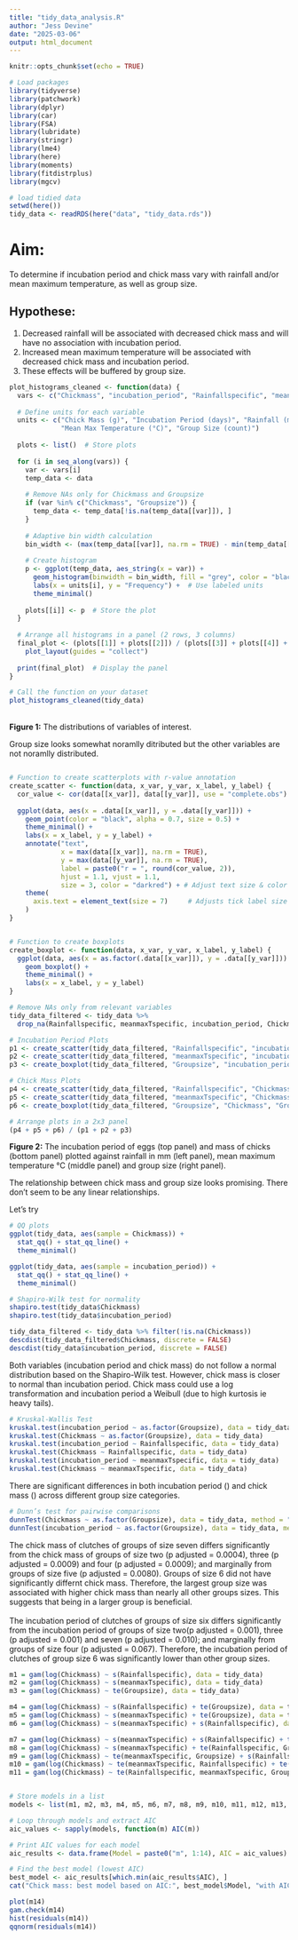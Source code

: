 ```yaml
---
title: "tidy_data_analysis.R"
author: "Jess Devine"
date: "2025-03-06"
output: html_document
---
```


```r
knitr::opts_chunk$set(echo = TRUE)

# Load packages
library(tidyverse)
library(patchwork)
library(dplyr)
library(car)
library(FSA) 
library(lubridate)
library(stringr)
library(lme4)
library(here)
library(moments)
library(fitdistrplus)
library(mgcv)

```

```r
# load tidied data 
setwd(here())
tidy_data <- readRDS(here("data", "tidy_data.rds"))
```

# Aim:
To determine if incubation period and chick mass vary with rainfall and/or mean maximum temperature, as well as group size. <br>

## Hypothese:

1) Decreased rainfall will be associated with decreased chick mass and will have no association with incubation period. <br>
2) Increased mean maximum temperature will be associated with decreased chick mass and incubation period. <br>
3) These effects will be buffered by group size. 

```r

plot_histograms_cleaned <- function(data) {
  vars <- c("Chickmass", "incubation_period", "Rainfallspecific", "meanmaxTspecific", "Groupsize")
  
  # Define units for each variable
  units <- c("Chick Mass (g)", "Incubation Period (days)", "Rainfall (mm)", 
             "Mean Max Temperature (°C)", "Group Size (count)")
  
  plots <- list()  # Store plots
  
  for (i in seq_along(vars)) {
    var <- vars[i]
    temp_data <- data
    
    # Remove NAs only for Chickmass and Groupsize
    if (var %in% c("Chickmass", "Groupsize")) {
      temp_data <- temp_data[!is.na(temp_data[[var]]), ]
    }
    
    # Adaptive bin width calculation
    bin_width <- (max(temp_data[[var]], na.rm = TRUE) - min(temp_data[[var]], na.rm = TRUE)) / 30  
    
    # Create histogram
    p <- ggplot(temp_data, aes_string(x = var)) + 
      geom_histogram(binwidth = bin_width, fill = "grey", color = "black", alpha = 0.7) +
      labs(x = units[i], y = "Frequency") +  # Use labeled units
      theme_minimal()
    
    plots[[i]] <- p  # Store the plot
  }
  
  # Arrange all histograms in a panel (2 rows, 3 columns)
  final_plot <- (plots[[1]] + plots[[2]]) / (plots[[3]] + plots[[4]] + plots[[5]]) +
    plot_layout(guides = "collect")
  
  print(final_plot)  # Display the panel
}

# Call the function on your dataset
plot_histograms_cleaned(tidy_data)


```
<br> **Figure 1:** The distributions of variables of interest. 

Group size looks somewhat noramlly ditributed but the other variables are not noramlly distributed.

```r

```

```r

# Function to create scatterplots with r-value annotation
create_scatter <- function(data, x_var, y_var, x_label, y_label) {
  cor_value <- cor(data[[x_var]], data[[y_var]], use = "complete.obs")  # Compute correlation
  
  ggplot(data, aes(x = .data[[x_var]], y = .data[[y_var]])) +
    geom_point(color = "black", alpha = 0.7, size = 0.5) +  
    theme_minimal() +
    labs(x = x_label, y = y_label) +
    annotate("text", 
             x = max(data[[x_var]], na.rm = TRUE),  
             y = max(data[[y_var]], na.rm = TRUE),  
             label = paste0("r = ", round(cor_value, 2)),  
             hjust = 1.1, vjust = 1.1,  
             size = 3, color = "darkred") + # Adjust text size & color
    theme(
      axis.text = element_text(size = 7)     # Adjusts tick label size
    )
}


# Function to create boxplots
create_boxplot <- function(data, x_var, y_var, x_label, y_label) {
  ggplot(data, aes(x = as.factor(.data[[x_var]]), y = .data[[y_var]])) +
    geom_boxplot() +
    theme_minimal() +
    labs(x = x_label, y = y_label)
}

# Remove NAs only from relevant variables
tidy_data_filtered <- tidy_data %>%
  drop_na(Rainfallspecific, meanmaxTspecific, incubation_period, Chickmass, Groupsize)

# Incubation Period Plots
p1 <- create_scatter(tidy_data_filtered, "Rainfallspecific", "incubation_period", "Rainfall (mm)", "Incubation Period (days)")
p2 <- create_scatter(tidy_data_filtered, "meanmaxTspecific", "incubation_period", "Mean Max Temperature (°C)", "")
p3 <- create_boxplot(tidy_data_filtered, "Groupsize", "incubation_period", "Group Size", "")

# Chick Mass Plots
p4 <- create_scatter(tidy_data_filtered, "Rainfallspecific", "Chickmass", "Rainfall (mm)", "Chick Mass (g)")
p5 <- create_scatter(tidy_data_filtered, "meanmaxTspecific", "Chickmass", "Mean Max Temperature (°C)", "")
p6 <- create_boxplot(tidy_data_filtered, "Groupsize", "Chickmass", "Group Size", "")

# Arrange plots in a 2x3 panel
(p4 + p5 + p6) / (p1 + p2 + p3)
```

**Figure 2:** The incubation period of eggs (top panel) and mass of chicks (bottom panel) plotted against rainfall in mm (left panel), mean maximum temperature °C (middle panel) and group size (right panel). 

The relationship between chick mass and group size looks promising. There don't seem to be any linear relationships. 

Let's try 

########################

```r
# QQ plots
ggplot(tidy_data, aes(sample = Chickmass)) + 
  stat_qq() + stat_qq_line() +
  theme_minimal()

ggplot(tidy_data, aes(sample = incubation_period)) + 
  stat_qq() + stat_qq_line() +
  theme_minimal()

# Shapiro-Wilk test for normality
shapiro.test(tidy_data$Chickmass) 
shapiro.test(tidy_data$incubation_period)  

tidy_data_filtered <- tidy_data %>% filter(!is.na(Chickmass))
descdist(tidy_data_filtered$Chickmass, discrete = FALSE)
descdist(tidy_data$incubation_period, discrete = FALSE)
```

Both variables (incubation period and chick mass) do not follow a normal distribution based on the Shapiro-Wilk test. However, chick mass is closer to normal than incubation period. Chick mass could use a log transformation and incubation period a Weibull (due to high kurtosis ie heavy tails).  

```r
# Kruskal-Wallis Test 
kruskal.test(incubation_period ~ as.factor(Groupsize), data = tidy_data)
kruskal.test(Chickmass ~ as.factor(Groupsize), data = tidy_data)
kruskal.test(incubation_period ~ Rainfallspecific, data = tidy_data)
kruskal.test(Chickmass ~ Rainfallspecific, data = tidy_data)
kruskal.test(incubation_period ~ meanmaxTspecific, data = tidy_data)
kruskal.test(Chickmass ~ meanmaxTspecific, data = tidy_data)
```
There are significant differences in both incubation period () and chick mass () across different group size categories.

```r
# Dunn’s test for pairwise comparisons
dunnTest(Chickmass ~ as.factor(Groupsize), data = tidy_data, method = "bonferroni")
dunnTest(incubation_period ~ as.factor(Groupsize), data = tidy_data, method = "bonferroni")
``` 
The chick mass of clutches of groups of size seven differs significantly from the chick mass of groups of size two (p adjusted = 0.0004), three (p adjusted = 0.0009) and four (p adjusted = 0.0009); and marginally from groups of size five (p adjusted = 0.0080). Groups of size 6 did not have significantly differnt chick mass. Therefore, the largest group size was associated with higher chick mass than nearly all other groups sizes. This suggests that being in a larger group is beneficial.  
<br>
The incubation period of clutches of groups of size six differs significantly from the incubation period of groups of size two(p adjusted = 0.001), three (p adjusted = 0.001) and seven (p adjusted = 0.010); and marginally from groups of size four (p adjusted = 0.067). Therefore, the incubation period of clutches of group size 6 was significantly lower than other group sizes. 


```r
m1 = gam(log(Chickmass) ~ s(Rainfallspecific), data = tidy_data)
m2 = gam(log(Chickmass) ~ s(meanmaxTspecific), data = tidy_data)
m3 = gam(log(Chickmass) ~ te(Groupsize), data = tidy_data)

m4 = gam(log(Chickmass) ~ s(Rainfallspecific) + te(Groupsize), data = tidy_data)
m5 = gam(log(Chickmass) ~ s(meanmaxTspecific) + te(Groupsize), data = tidy_data)
m6 = gam(log(Chickmass) ~ s(meanmaxTspecific) + s(Rainfallspecific), data = tidy_data)

m7 = gam(log(Chickmass) ~ s(meanmaxTspecific) + s(Rainfallspecific) + te(Groupsize), data = tidy_data)
m8 = gam(log(Chickmass) ~ s(meanmaxTspecific) + te(Rainfallspecific, Groupsize), data = tidy_data)
m9 = gam(log(Chickmass) ~ te(meanmaxTspecific, Groupsize) + s(Rainfallspecific), data = tidy_data)
m10 = gam(log(Chickmass) ~ te(meanmaxTspecific, Rainfallspecific) + te(Groupsize), data = tidy_data)
m11 = gam(log(Chickmass) ~ te(Rainfallspecific, meanmaxTspecific, Groupsize), data = tidy_data) 


# Store models in a list
models <- list(m1, m2, m3, m4, m5, m6, m7, m8, m9, m10, m11, m12, m13, m14)

# Loop through models and extract AIC
aic_values <- sapply(models, function(m) AIC(m))

# Print AIC values for each model
aic_results <- data.frame(Model = paste0("m", 1:14), AIC = aic_values)

# Find the best model (lowest AIC)
best_model <- aic_results[which.min(aic_results$AIC), ]
cat("Chick mass: best model based on AIC:", best_model$Model, "with AIC =", best_model$AIC, "\n")

```

```r
plot(m14)
gam.check(m14)
hist(residuals(m14))
qqnorm(residuals(m14))

```